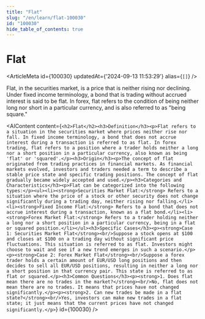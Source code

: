 ```yaml
---
title: "Flat"
slug: "/en/learn/flat-100030"
id: "100030"
hide_table_of_contents: true
---
```



# Flat

<ArticleMeta id={100030} updatedAt={'2024-09-13 11:53:29'} alias={`[]`} />
<div className='border-solid border-b border-t-0 my-4 border-[var(--ifm-color-gray-300)]' />

Flat, in the securities market, is a price that is neither rising nor declining. Under fixed income terminology, a bond that is trading without accrued interest is said to be flat. In forex, flat refers to the condition of being neither long nor short in a particular currency, and is also referred to as "being square."

<AIContent content={`<h2>Flat</h2><h3>Definition</h3><p>Flat refers to a situation in the securities market where prices neither rise nor fall. In fixed income terminology, a bond that does not accrue interest during a transaction is referred to as flat. In forex trading, flat refers to a position where a trader holds neither a long nor a short position in a particular currency, also known as being 'flat' or 'squared'.</p><h3>Origin</h3><p>The concept of flat originated from trading practices in financial markets. As financial markets evolved, investors and traders needed a term to describe a stable price state and specific trading positions. The concept of flat gradually became widely accepted and used.</p><h3>Categories and Characteristics</h3><p>Flat can be categorized into the following types:</p><ul><li><strong>Securities Market Flat:</strong> Refers to a situation where the price of a stock or other security does not change significantly during a trading day, neither rising nor falling.</li><li><strong>Fixed Income Flat:</strong> Refers to a bond that does not accrue interest during a transaction, known as a flat bond.</li><li><strong>Forex Market Flat:</strong> Refers to a trader holding neither a long nor a short position in a particular currency, being in a flat or squared position.</li></ul><h3>Specific Cases</h3><p><strong>Case 1: Securities Market Flat</strong><br/>Suppose a stock opens at $100 and closes at $100 on a trading day without significant price fluctuations. This situation is referred to as flat. Investors might choose to wait and see if a new trend emerges in such a scenario.</p><p><strong>Case 2: Forex Market Flat</strong><br/>Suppose a forex trader holds a certain amount of EUR/USD long positions and then decides to sell all EUR/USD positions, resulting in neither a long nor a short position in that currency pair. This state is referred to as flat or squared.</p><h3>Common Questions</h3><p><strong>1. Does flat mean there are no trades in the market?</strong><br/>No, flat does not mean there are no trades. It means that prices have not changed significantly.</p><p><strong>2. Can new trades be made in a flat state?</strong><br/>Yes, investors can make new trades in a flat state; it just means that the current prices have not changed significantly.</p>`} id={100030} />
